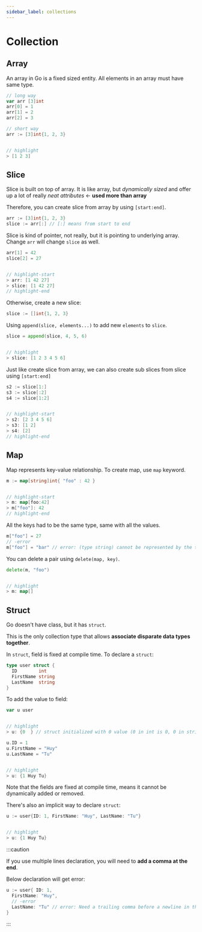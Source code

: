 ```yaml
---
sidebar_label: collections
---
```


# Collection

## Array

An array in Go is a fixed sized entity. All elements in an array must have same type.

```go
// long way
var arr [3]int
arr[0] = 1
arr[1] = 2
arr[2] = 3

// short way
arr := [3]int{1, 2, 3}


// highlight
> [1 2 3]
```

## Slice

Slice is built on top of array. It is like array, but *dynamically sized* and offer up a lot of really *neat attributes* <- **used more than array**

Therefore, you can create slice from array by using `[start:end]`.

```go
arr := [3]int{1, 2, 3}
slice := arr[:] // [:] means from start to end
```

Slice is kind of pointer, not really, but it is pointing to underlying array. Change `arr` will change `slice` as well.

```go
arr[1] = 42
slice[2] = 27


// highlight-start
> arr: [1 42 27]
> slice: [1 42 27]
// highlight-end
```

Otherwise, create a new slice:

```go
slice := []int{1, 2, 3}
```

Using `append(slice, elements...)` to add new `elements` to `slice`.

```go
slice = append(slice, 4, 5, 6)


// highlight
> slice: [1 2 3 4 5 6]
```

Just like create slice from array, we can also create sub slices from slice using `[start:end]`

```go
s2 := slice[1:]
s3 := slice[:2]
s4 := slice[1:2]


// highlight-start
> s2: [2 3 4 5 6]
> s3: [1 2]
> s4: [2]
// highlight-end
```

## Map

Map represents key-value relationship. To create map, use `map` keyword.

```go
m := map[string]int{ "foo" : 42 }


// highlight-start
> m: map[foo:42]
> m["foo"]: 42
// highlight-end
```

All the keys had to be the same type, same with all the values.

```go
m["foo"] = 27
// -error
m["foo"] = "bar" // error: (type string) cannot be represented by the type int
```

You can delete a pair using `delete(map, key)`.

```go
delete(m, "foo")


// highlight
> m: map[]
```

## Struct

Go doesn't have class, but it has `struct`.

This is the only collection type that allows **associate disparate data types together**.

In `struct`, field is fixed at compile time. To declare a `struct`:

```go
type user struct {
  ID        int
  FirstName string
  LastName  string
}
```

To add the value to field:

```go
var u user


// highlight
> u: {0  } // struct initialized with 0 value (0 in int is 0, 0 in string in blank)
```

```go
u.ID = 1
u.FirstName = "Huy"
u.LastName = "Tu"


// highlight
> u: {1 Huy Tu}
```

Note that the fields are fixed at compile time, means it cannot be dynamically added or removed.

There's also an implicit way to declare `struct`:

```go
u := user{ID: 1, FirstName: "Huy", LastName: "Tu"}


// highlight
> u: {1 Huy Tu}
```

:::caution

If you use multiple lines declaration, you will need to **add a comma at the end**.

Below declaration will get error:

```go
u := user{ ID: 1,
  FirstName: "Huy",
  // -error
  LastName: "Tu" // error: Need a trailing comma before a newline in the composite literal
}
```

:::
